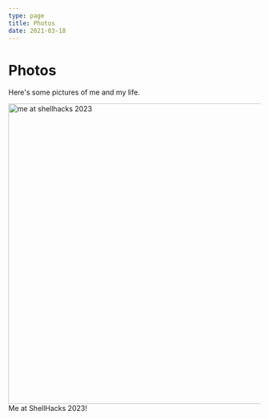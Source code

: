 ```yaml
---
type: page
title: Photos
date: 2021-03-18
---
```


# Photos

Here's some pictures of me and my life.


<Image
  src="/images/DSC08333.jpg"
  height="600"
  width="700"
  alt="me at shellhacks 2023"
  priority
  className="next-image"
/>
Me at ShellHacks 2023!

